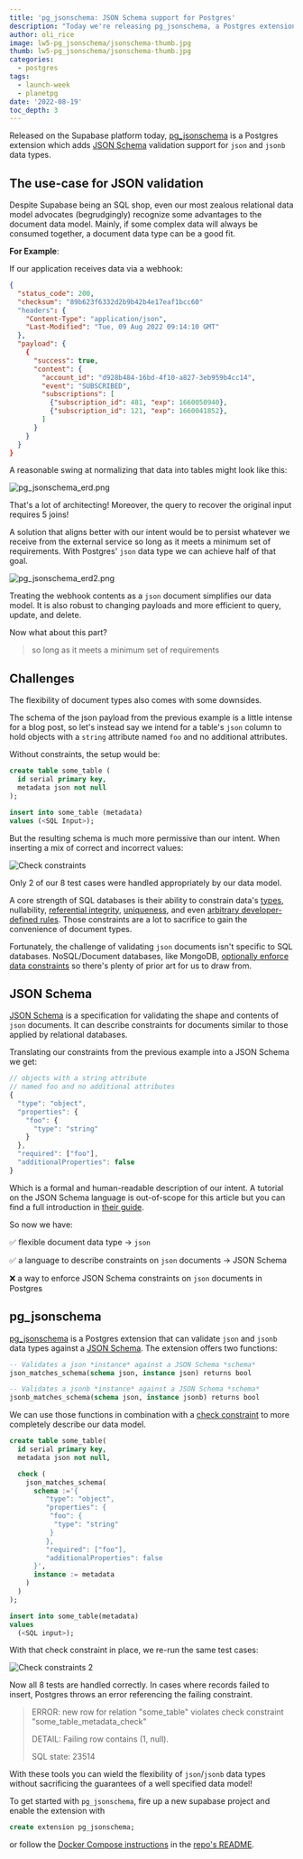 ```yaml
---
title: 'pg_jsonschema: JSON Schema support for Postgres'
description: "Today we're releasing pg_jsonschema, a Postgres extension for JSON validation."
author: oli_rice
image: lw5-pg_jsonschema/jsonschema-thumb.jpg
thumb: lw5-pg_jsonschema/jsonschema-thumb.jpg
categories:
  - postgres
tags:
  - launch-week
  - planetpg
date: '2022-08-19'
toc_depth: 3
---
```


Released on the Supabase platform today, [pg_jsonschema](https://github.com/supabase/pg_jsonschema) is a Postgres extension
which adds [JSON Schema](https://json-schema.org/) validation support for `json` and `jsonb` data types.

## The use-case for JSON validation

Despite Supabase being an SQL shop, even our most zealous relational data model advocates (begrudgingly) recognize some advantages to the document data model.
Mainly, if some complex data will always be consumed together, a document data type can be a good fit.

**For Example**:

If our application receives data via a webhook:

```json
{
  "status_code": 200,
  "checksum": "89b623f6332d2b9b42b4e17eaf1bcc60"
  "headers": {
    "Content-Type": "application/json",
    "Last-Modified": "Tue, 09 Aug 2022 09:14:10 GMT"
  },
  "payload": {
    {
      "success": true,
      "content": {
        "account_id": "d928b484-16bd-4f10-a827-3eb959b4cc14",
        "event": "SUBSCRIBED",
        "subscriptions": [
          {"subscription_id": 481, "exp": 1660050940},
          {"subscription_id": 121, "exp": 1660041852},
        ]
      }
    }
  }
}
```

A reasonable swing at normalizing that data into tables might look like this:

![pg_jsonschema_erd.png](/images/blog/lw5-pg_jsonschema/pg_jsonschema_erd.jpg)

That's a lot of architecting! Moreover, the query to recover the original input requires 5 joins!

A solution that aligns better with our intent would be to persist whatever we receive from the external service so long as it meets a minimum set of requirements.
With Postgres' `json` data type we can achieve half of that goal.

![pg_jsonschema_erd2.png](/images/blog/lw5-pg_jsonschema/pg_jsonschema_erd2.jpg)

Treating the webhook contents as a `json` document simplifies our data model. It is also robust to changing payloads and more efficient to query, update, and delete.

Now what about this part?

> so long as it meets a minimum set of requirements

## Challenges

The flexibility of document types also comes with some downsides.

The schema of the json payload from the previous example is a little intense for a blog post, so let's instead say we intend for a table's `json` column to hold objects with a `string` attribute named `foo` and no additional attributes.

Without constraints, the setup would be:

```sql
create table some_table (
  id serial primary key,
  metadata json not null
);

insert into some_table (metadata)
values (<SQL Input>);

```

But the resulting schema is much more permissive than our intent. When inserting a mix of correct and incorrect values:

![Check constraints](/images/blog/lw5-pg_jsonschema/table-1.png)

Only 2 of our 8 test cases were handled appropriately by our data model.

A core strength of SQL databases is their ability to constrain data's [types](https://www.postgresql.org/docs/current/datatype.html), nullability,
[referential integrity](https://www.postgresql.org/docs/current/tutorial-fk.html), [uniqueness](https://www.postgresql.org/docs/current/ddl-constraints.html),
and even [arbitrary developer-defined rules](https://www.postgresql.org/docs/current/sql-createtrigger.html).
Those constraints are a lot to sacrifice to gain the convenience of document types.

Fortunately, the challenge of validating `json` documents isn't specific to SQL databases. NoSQL/Document databases, like MongoDB,
[optionally enforce data constraints](https://www.mongodb.com/docs/atlas/app-services/schemas/) so there's plenty of prior art for us to draw from.

## JSON Schema

[JSON Schema](https://json-schema.org/) is a specification for validating the shape and contents of `json` documents.
It can describe constraints for documents similar to those applied by relational databases.

Translating our constraints from the previous example into a JSON Schema we get:

```js
// objects with a string attribute
// named foo and no additional attributes
{
  "type": "object",
  "properties": {
    "foo": {
      "type": "string"
    }
  },
  "required": ["foo"],
  "additionalProperties": false
}
```

Which is a formal and human-readable description of our intent. A tutorial on the JSON Schema language is out-of-scope
for this article but you can find a full introduction in [their guide](https://json-schema.org/understanding-json-schema/index.html).

So now we have:

✅ flexible document data type → `json`

✅ a language to describe constraints on `json` documents → JSON Schema

❌ a way to enforce JSON Schema constraints on `json` documents in Postgres

## pg_jsonschema

[pg_jsonschema](https://github.com/supabase/pg_jsonschema) is a Postgres extension that can validate `json` and `jsonb` data types
against a [JSON Schema](https://json-schema.org/). The extension offers two functions:

```sql
-- Validates a json *instance* against a JSON Schema *schema*
json_matches_schema(schema json, instance json) returns bool

-- Validates a jsonb *instance* against a JSON Schema *schema*
jsonb_matches_schema(schema json, instance jsonb) returns bool
```

We can use those functions in combination with a [check constraint](https://www.postgresql.org/docs/current/ddl-constraints.html) to more completely describe our data model.

```sql
create table some_table(
  id serial primary key,
  metadata json not null,

  check (
    json_matches_schema(
      schema :='{
         "type": "object",
         "properties": {
          "foo": {
           "type": "string"
          }
         },
         "required": ["foo"],
         "additionalProperties": false
      }',
      instance := metadata
    )
  )
);

insert into some_table(metadata)
values
  (<SQL input>);

```

With that check constraint in place, we re-run the same test cases:

![Check constraints 2](/images/blog/lw5-pg_jsonschema/table-2.png)

Now all 8 tests are handled correctly. In cases where records failed to insert, Postgres throws an error referencing the failing constraint.

> ERROR: new row for relation "some_table" violates check constraint "some_table_metadata_check"
>
> DETAIL: Failing row contains (1, null).
>
> SQL state: 23514

With these tools you can wield the flexibility of `json`/`jsonb` data types without sacrificing the guarantees of a well specified data model!

To get started with `pg_jsonschema`, fire up a new supabase project and enable the extension with

```sql
create extension pg_jsonschema;
```

or follow the [Docker Compose instructions](https://github.com/supabase/pg_jsonschema#try-it-out) in the [repo's README](https://github.com/supabase/pg_jsonschema/blob/master/README.md).
